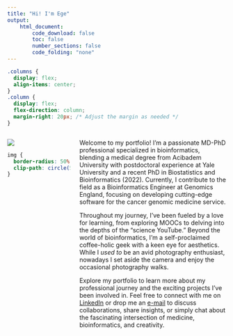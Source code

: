 ```yaml
---
title: "Hi! I'm Ege"
output:
    html_document:
        code_download: false
        toc: false
        number_sections: false
        code_folding: "none"
---
```


```css
.columns {
  display: flex;
  align-items: center;
}
.column {
  display: flex;
  flex-direction: column;
  margin-right: 20px; /* Adjust the margin as needed */
}
```

:::: {.columns}
::: {.column width="30%"}
![](CV_doc/photo.jpeg)
```css
img {
  border-radius: 50%;
  clip-path: circle(50%);
}
```
:::
::: {.column width="70%"}
Welcome to my portfolio! I'm a passionate MD-PhD professional specialized in bioinformatics, blending a medical degree from Acibadem University with postdoctoral experience at Yale University and a recent PhD in Biostatistics and Bioinformatics (2022). Currently, I contribute to the field as a Bioinformatics Engineer at Genomics England, focusing on developing cutting-edge software for the cancer genomic medicine service.

Throughout my journey, I've been fueled by a love for learning, from exploring MOOCs to delving into the depths of the "science YouTube." Beyond the world of bioinformatics, I'm a self-proclaimed coffee-holic geek with a keen eye for aesthetics. While I _used to_ be an avid photography enthusiast, nowadays I set aside the camera and enjoy the occasional photography walks.

Explore my portfolio to learn more about my professional journey and the exciting projects I've been involved in. Feel free to connect with me on [LinkedIn](https://www.linkedin.com/in/ege-ulgen/) or drop me an [e-mail](mailto:Ege.Ulgen@genomicsengland.co.uk) to discuss collaborations, share insights, or simply chat about the fascinating intersection of medicine, bioinformatics, and creativity.
:::
::::


